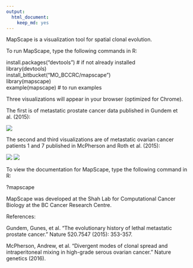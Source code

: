 ```yaml
---
output: 
  html_document: 
    keep_md: yes
---
```


MapScape is a visualization tool for spatial clonal evolution.

To run MapScape, type the following commands in R:

install.packages("devtools") # if not already installed  
library(devtools)  
install_bitbucket("MO_BCCRC/mapscape")  
library(mapscape)  
example(mapscape) # to run examples

Three visualizations will appear in your browser (optimized for Chrome).

The first is of metastatic prostate cancer data published in Gundem et al. (2015):

![](gundem_mapscape.png)

The second and third visualizations are of metastatic ovarian cancer patients 1 and 7 published in McPherson and Roth et al. (2015):

![](px1_mcpherson_roth_mapscape.png)
![](px7_mcpherson_roth_mapscape.png)

To view the documentation for MapScape, type the following command in R:

?mapscape

MapScape was developed at the Shah Lab for Computational Cancer Biology at the BC Cancer Research Centre.
 
References:  

Gundem, Gunes, et al. "The evolutionary history of lethal metastatic prostate cancer." Nature 520.7547 (2015): 353-357.

McPherson, Andrew, et al. "Divergent modes of clonal spread and intraperitoneal mixing in high-grade serous ovarian cancer." Nature genetics (2016).